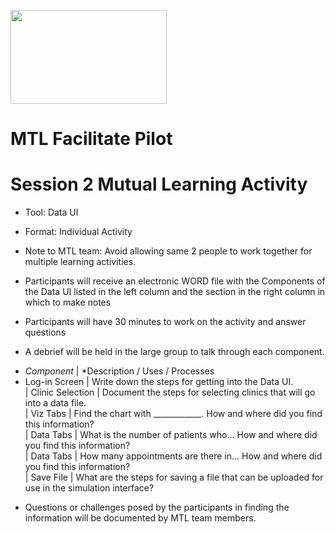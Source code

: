 <img src = "https://github.com/lzim/teampsd/blob/teampsd_style/mtl_logo/mtl_facilitate_sq_sm.png"
     height = "150" width = "250">  

# MTL Facilitate Pilot
# Session 2 Mutual Learning Activity  
+ Tool: Data UI  
+ Format: Individual Activity  
+ Note to MTL team: Avoid allowing same 2 people to work together for multiple learning activities.  

* Participants will receive an electronic WORD file with the Components of the Data UI listed in the left column and the section in the right column in which to make notes
* Participants will have 30 minutes to work on the activity and answer questions
* A debrief will be held in the large group to talk through each component.

<div class="columns-2">
  - *Component* | *Description / Uses / Processes
  - Log-in Screen | Write down the steps for getting into the Data UI.  
| Clinic Selection | Document the steps for selecting clinics that will go into a data file.  
| Viz Tabs | Find the chart with ____________. How and where did you find this information?  
| Data Tabs | What is the number of patients who... How and where did you find this information?  
| Data Tabs | How many appointments are there in... How and where did you find this information?  
| Save File | What are the steps for saving a file that can be uploaded for use in the simulation interface?  
</div>
* Questions or challenges posed by the participants in finding the information will be documented by MTL team members.
